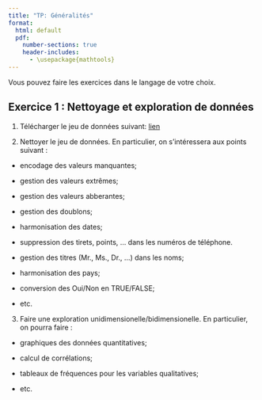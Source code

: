 ```yaml
--- 
title: "TP: Généralités"
format:
  html: default
  pdf: 
    number-sections: true
    header-includes:
      - \usepackage{mathtools} 
---
```


Vous pouvez faire les exercices dans le langage de votre choix.

## Exercice 1 : Nettoyage et exploration de données 

1. Télécharger le jeu de données suivant: [lien](../include/data/tp/data_messy.csv)

2. Nettoyer le jeu de données. En particulier, on s'intéressera aux points suivant :

* encodage des valeurs manquantes;

* gestion des valeurs extrêmes;

* gestion des valeurs abberantes;

* gestion des doublons;

* harmonisation des dates;

* suppression des tirets, points, ... dans les numéros de téléphone.

* gestion des titres (Mr., Ms., Dr., ...) dans les noms;

* harmonisation des pays;

* conversion des Oui/Non en TRUE/FALSE;

* etc.

3. Faire une exploration unidimensionelle/bidimensionelle. En particulier, on pourra faire :

* graphiques des données quantitatives;

* calcul de corrélations;

* tableaux de fréquences pour les variables qualitatives;

* etc.
